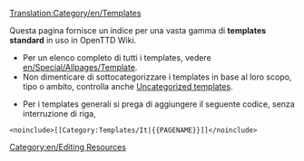 [[Translation:Category/en/Templates]]

Questa pagina fornisce un indice per una vasta gamma di '''templates standard''' in uso in OpenTTD Wiki.

* Per un elenco completo di tutti i templates, vedere [[en/Special/Allpages/Template]].
* Non dimenticare di sottocategorizzare i templates in base al loro scopo, tipo o ambito, controlla anche [[en/Special/Uncategorizedtemplates|Uncategorized templates]].

* Per i templates generali si prega di aggiungere il seguente codice, senza interruzione di riga,
<pre>
<noinclude>[[Category:Templates/It|{{PAGENAME}}]]</noinclude>
</pre>

<!--This page provides an index for a wide range of '''standard templates''' in use in OpenTTD Wiki.

* For a complete list of all templates, see [[Special:Allpages/Template]]. 
* Dont forget to subcategorize the templates according to their purpose, type, or scope also check [[Special:Uncategorizedtemplates|Uncategorized templates]].


* For general templates please add the following code, without a linebreak, 
<pre>
<noinclude>[[Category:Templates|{{PAGENAME}}]]</noinclude>
</pre>
-->

[[Category:en/Editing Resources]]